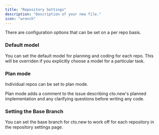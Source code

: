 ```yaml
---
title: "Repository Settings"
description: "Description of your new file."
icon: "wrench"
---
```


There are configuration options that can be set on a per repo basis.

### Default model

You can set the default model for planning and coding for each repo. This will be overriden if you explicitly choose a model for a particular task.

### Plan mode

Individual repos can be set to plan mode.

Plan mode adds a comment to the issue describing cto.new's planned implementation and any clarifying questions before writing any code.

### Setting the Base Branch

You can set the base branch for cto.new to work off for each repository in the repository settings page.